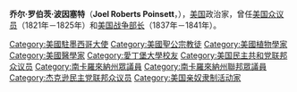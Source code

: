 {{Infobox Officeholder
| name=乔尔·罗伯茨·波因塞特<b/r>Joel Roberts Poinsett
| image=JRP-SoW, S.jpg
| image_width = 200px
| order=15
| title=[[美国战争部长|美国战争部长]]
| term_start=1837年3月7日
| term_end=1841年3月4日
| president=[[马丁·范布伦|马丁·范布伦]]
| predecessor=[[刘易斯·卡斯|刘易斯·卡斯]]
| successor=[[约翰·贝尔_(1797年)|约翰·贝尔]]
| birth_date={{birth date|1779|3|2|mf=y}}
| birth_place=[[南卡罗来纳州|南卡罗来纳州]][[查尔斯顿_(南卡罗来纳州)|查尔斯顿]]
| death_date={{death date and age|1851|12|12|1779|03|02}}
| death_place=[[南卡罗来纳州|南卡罗来纳州]][[萨姆特县_(南卡罗来纳州)|萨姆特县]]
| party=[[美国民主党|美国民主党]]
| spouse=
| alma_mater = [[爱丁堡大学|爱丁堡大学]]
| profession=
}}
'''乔尔·罗伯茨·波因塞特'''（'''Joel Roberts Poinsett'''，{{bd|1779年|3月2日|1851年|12月12日|catIdx=P}}），[[美国|美国]]政治家，曾任[[美国众议员|美国众议员]]（1821年－1825年）和[[美国战争部长|美国战争部长]]（1837年－1841年）。

{{commonscat|Joel Roberts Poinsett}}
{{start box}}
{{succession box|[[刘易斯·卡斯|刘易斯·卡斯]]|[[约翰·贝尔_(1797年)|约翰·贝尔]]|[[美国战争部长|美国战争部长]]|1837年－1841年}}
{{end box}}

{{美国战争部长}}
{{Martin Van Buren cabinet}}

{{Authority control}}

[[Category:美國駐墨西哥大使|Category:美國駐墨西哥大使]]
[[Category:美國聖公宗教徒|Category:美國聖公宗教徒]]
[[Category:美國植物學家|Category:美國植物學家]]
[[Category:美國醫學家|Category:美國醫學家]]
[[Category:愛丁堡大學校友|Category:愛丁堡大學校友]]
[[Category:美国民主共和党联邦众议员|Category:美国民主共和党联邦众议员]]
[[Category:南卡羅來納州眾議員|Category:南卡羅來納州眾議員]]
[[Category:南卡羅來納州聯邦眾議員|Category:南卡羅來納州聯邦眾議員]]
[[Category:杰克逊民主党联邦众议员|Category:杰克逊民主党联邦众议员]]
[[Category:美国亲奴隶制活动家|Category:美国亲奴隶制活动家]]
